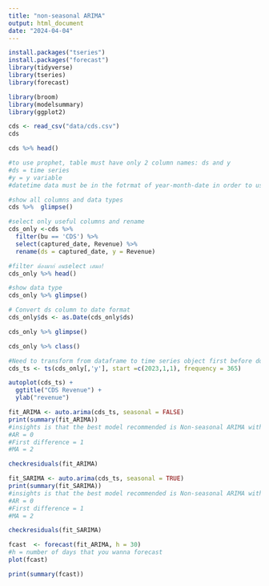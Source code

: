 ---
title: "non-seasonal ARIMA"
output: html_document
date: "2024-04-04"
---

```{r import packages message=FALSE, warning=FALSE}
install.packages("tseries")
install.packages("forecast")
library(tidyverse)
library(tseries)
library(forecast)
```


```{r import packages message=FALSE, warning=FALSE}
library(broom)
library(modelsummary)
library(ggplot2)
```

```{r load dataset}
cds <- read_csv("data/cds.csv")
cds
```
```{r show first few data}
cds %>% head()
```

```{r clean data to put for prophet}
#to use prophet, table must have only 2 column names: ds and y
#ds = time series
#y = y variable
#datetime data must be in the fotrmat of year-month-date in order to use Prophet
```

```{r choose only some columns}
#show all columns and data types
cds %>%  glimpse()

#select only useful columns and rename
cds_only <-cds %>% 
  filter(bu == 'CDS') %>% 
  select(captured_date, Revenue) %>% 
  rename(ds = captured_date, y = Revenue)

#filter ต้องมาก่ อนselect เสมอ!
cds_only %>% head()

#show data type
cds_only %>% glimpse()
```
```{r convert to date time format}
# Convert ds column to date format
cds_only$ds <- as.Date(cds_only$ds)

cds_only %>% glimpse()
```
```{r check data type}
cds_only %>% class()
```
```{r Need to transform from dataframe to time series object first before doing ARIMA model}
#Need to transform from dataframe to time series object first before doing ARIMA model
cds_ts <- ts(cds_only[,'y'], start =c(2023,1,1), frequency = 365)
```

```{r}
autoplot(cds_ts) +
  ggtitle("CDS Revenue") +
  ylab("revenue")
```


```{r buil ARIMA model}
fit_ARIMA <- auto.arima(cds_ts, seasonal = FALSE)
print(summary(fit_ARIMA))
#insights is that the best model recommended is Non-seasonal ARIMA with
#AR = 0
#First difference = 1
#MA = 2
```
```{r check the residuals}
checkresiduals(fit_ARIMA)
```

```{r build SARIMA model}
fit_SARIMA <- auto.arima(cds_ts, seasonal = TRUE)
print(summary(fit_SARIMA))
#insights is that the best model recommended is Non-seasonal ARIMA with
#AR = 0
#First difference = 1
#MA = 2
```
```{r check residual}
checkresiduals(fit_SARIMA)
```

```{r The model is oK, so start Forecasting}
fcast  <- forecast(fit_ARIMA, h = 30)
#h = number of days that you wanna forecast
plot(fcast)
```
```{r}
print(summary(fcast))
```


